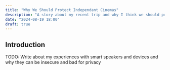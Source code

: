 ```yaml
---
title: "Why We Should Protect Independant Cinemas"
description: "A story about my recent trip and why I think we should protect independant cinema"
date: "2024-08-19 18:00"
draft: true
---
```


## Introduction

TODO: Write about my experiences with smart speakers and devices and why they can be insecure and bad for privacy
